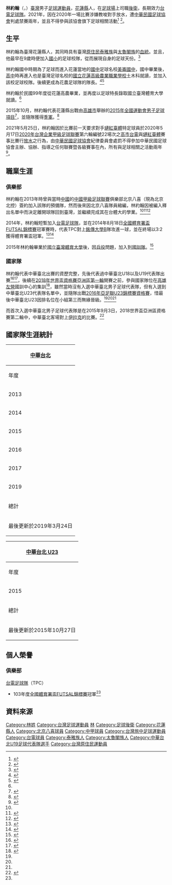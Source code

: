 {{noteta|G1=足球}}
{{Infobox football biography
| name        = 林約翰 <br> Lin Yueh-han
| image       =
| image_size  = 300px
| fullname    = 林約翰
| height      = {{height|m=1.70}} <ref name="北京八喜">{{cite web|language=zh-cn|url=http://www.uhchina.com/ziliao/111201.htm|title=北京八喜中场16号林約翰个人资料|author=|publisher=足球之夜|date=|accessdate=2015-10-27|archive-date=2017-11-07|archive-url=https://web.archive.org/web/20171107020750/http://www.uhchina.com/ziliao/111201.htm|dead-url=no}}</ref>
| birth_date  = {{birth date and age|1993|2|16}}
| birth_place = {{TWN}}（[[中華民國|中華民國]]）花蓮縣
| position    = [[後衛_(足球)|後衛]]
| currentclub =  [[台電足球隊|台電]]
| clubnumber  = 24
| years1 = 2010–2015
| clubs1 = [[國立臺灣體育大學|臺灣體育大學]]
| caps1  =
| goals1 = 
| years2 = 2013–2014
| clubs2 = [[北京控股足球俱樂部|北京八喜]]
| caps2  =
| goals2 =
| years3 = 2014 –2015
| clubs3 = [[台電足球隊|台電]]
| caps3  =
| goals3 =
| years4 = 2015–2016
| clubs4 = [[台灣國訓足球隊|國訓]]
| caps4  =
| goals4 =
| years5 = 2017–
| clubs5 = [[台電足球隊|台電]]
| caps5  =
| goals5 =
| nationalyears1 = 2011–2012
| nationalteam1  = [[中華台北U19足球代表隊|中華台北U19]]
| nationalcaps1  = 
| nationalgoals1 = 0
| nationalyears2 = 2015–
| nationalteam2  = [[中華台北奧運男子足球隊|中華台北U23]]
| nationalcaps2  = 3
| nationalgoals2 = 0

| nationalyears3 = 2015–
| nationalteam3  = [[中華台北男子足球代表隊|中華台北]]
| nationalcaps3 = 7<ref name="Lin Yueh-han Data">{{cite web|language=en|url=http://www.national-football-teams.com/player/53895/Yueh_Han_Lin.html|title=Lin Yueh-han Data|author=|publisher=|date=|accessdate=2016-06-06|archive-date=2020-11-26|archive-url=https://web.archive.org/web/20201126184925/https://www.national-football-teams.com/player/53895/Yueh_Han_Lin.html|dead-url=no}}</ref>
| nationalgoals3 = 0
| pcupdate =  2015年10月27日
| ntupdate = 2019年3月24日

}}

'''林約翰'''（{{lang|en|Lin Yueh-han}}，{{bd|1993年|2月16日||}}）[[臺灣|臺灣]]男子[[足球|足球]][[運動員|運動員]]，[[花蓮縣|花蓮縣]]人，在[[足球場|足球場]]上司職[[後衛|後衛]]，長期效力[[台電足球隊|台電足球隊]]。2021年，因在2020年一場比賽涉嫌教唆對手放水，遭[[中華民國足球協會|中華民國足球協會]]判處禁賽兩年，並且不得參與該協會旗下足球相關活動<ref>{{cite web|url=https://www.ctfa.com.tw/index.php?option=com_content&view=article&id=5474&Itemid=4647|title=中華民國足球協會紀律委員會處罰決定公告|author=|publisher=足CTFA|date=2021-05-25|accessdate=2021-05-25|archive-date=2021-05-25|archive-url=https://web.archive.org/web/20210525153427/https://www.ctfa.com.tw/index.php?option=com_content&view=article&id=5474&Itemid=4647|dead-url=no}}</ref> <ref>{{cite news|url=https://sports.ltn.com.tw/news/breakingnews/3546238|title=足球 台灣聯賽爆發假球案 林約翰教唆放水遭禁賽2年|publisher=自由時報|author=廖聿偉|date=2021-05-25|accessdate=2021-05-25|archive-date=2021-05-25|archive-url=https://web.archive.org/web/20210525153425/https://sports.ltn.com.tw/news/breakingnews/3546238|dead-url=no}}</ref>。

== 生平 ==
林約翰為臺灣花蓮縣人，其同時具有臺灣[[原住民|原住民]][[泰雅族|泰雅族]]與[[太魯閣族|太魯閣族]]的[[血統|血統]]。並且，他最早在9歲時便加入[[國小|國小]]的足球校隊，從而展現自身的足球天份。<ref name="中時電子報">{{cite web|language=zh-tw|url=http://www.chinatimes.com/newspapers/20140302000605-260111|title=林約翰足夢 旅外等完成學業|author=葉士弘|publisher=中時電子報|date=2014年3月2日|accessdate=2015-10-27|archive-date=2018-08-26|archive-url=https://web.archive.org/web/20180826113428/http://www.chinatimes.com/newspapers/20140302000605-260111|dead-url=no}}</ref>

林約翰國中時期為了足球而進入花蓮當地的[[國中|國中]]足球名校[[美崙國中|美崙國中]]，國中畢業後，[[高中|高中]]時再進入也是臺灣足球名校的[[國立花蓮高級農業職業學校|國立花蓮高級農業職業學校]]土木科就讀，並加入該校足球校隊。後續更成為花農足球隊的隊長。<ref name="聯合報">{{cite web|language=zh-tw|url=http://udn.com/news/story/7005/799380-%E5%A5%A7%E9%81%8B%E7%94%B7%E8%B6%B3%E8%B3%87%E6%A0%BC%E8%B3%BD%EF%BC%8F%E4%BB%A3%E8%A1%A8%E9%9A%8A7%E9%81%B8%E6%89%8B%E4%BE%86%E8%87%AA%E8%8A%B1%E8%BE%B2|title=奧運男足資格賽／代表隊7選手來自花農|author=段鴻裕|publisher=聯合報|date=2015-03-28|accessdate=2015-10-27|archive-date=2016-05-30|archive-url=https://web.archive.org/web/20160530151553/http://udn.com/news/story/7005/799380-%E5%A5%A7%E9%81%8B%E7%94%B7%E8%B6%B3%E8%B3%87%E6%A0%BC%E8%B3%BD%EF%BC%8F%E4%BB%A3%E8%A1%A8%E9%9A%8A7%E9%81%B8%E6%89%8B%E4%BE%86%E8%87%AA%E8%8A%B1%E8%BE%B2|dead-url=no}}</ref><ref name="更生日報">{{cite web|language=zh-tw|url=http://www.ksnews.com.tw/newsdetail_ex.php?n_id=0000740262&level2_id=105|title=傳統足球名校揚威國際體壇花農7校友入選國家隊|author=|publisher=更生日報|date=2015-03-28|accessdate=2015-10-27}}</ref>

林約翰於民國99年度從花蓮高農畢業，並再度以足球特長錄取國立臺灣體育大學就讀。<ref name="聯合報"/>

2015年10月，林約翰代表花蓮縣出戰由[[高雄市|高雄市]]舉辦的[[2015年中華民國全國運動會|2015年全國運動會]][[中華民國104年全國運動會足球比賽|男子足球項目]]<ref name="全運會">{{cite web|language=zh-tw|url=http://www.sportsv.net/articles/21216|title=104年全國運動會足球賽事在高雄|author=久保|publisher=運動視界|date=2015-10-18|accessdate=2015-10-27|archive-date=2019-11-30|archive-url=https://web.archive.org/web/20191130054527/https://www.sportsv.net/articles/21216|dead-url=no}}</ref>，並隨隊獲得[[季軍|季軍]]。<ref name="季軍">{{cite web|language=zh-tw|url=http://sport104.kh.edu.tw/public/race/Show_Game_Data_Football.aspx?id=575&rs1id=947|title=2015年全國運動會男子足球項目賽果|author=|publisher=|date=|accessdate=2015-10-27}}{{dead link|date=2018年1月 |bot=InternetArchiveBot |fix-attempted=yes }}</ref>

2021年5月25日，林約翰因於比賽前一天要求對手[[臺灣體大足球隊|璉紅臺體]]特定球員於2020年5月17日[[2020年台灣企業甲級足球聯賽|2020年台灣企業甲級足球聯賽]]第六輪編號22場次之[[台電足球隊|高市台電]]與[[臺灣體大足球隊|璉紅臺體]]賽事比賽行[[放水|放水]]之行為，由[[中華民國足球協會|中華民國足球協會]]紀律委員會處罰不得參加中華民國足球協會主辦、協辦、指導之任何聯賽暨各級賽事在內，所有與足球相關之活動兩年<ref>{{Cite web |url=https://www.ctfa.com.tw/index.php?option=com_content&view=article&id=5474 |title=中華民國足球協會紀律委員會處罰決定公告 |date=2021-05-25 |access-date=2021-05-25 |archive-date=2021-05-25 |archive-url=https://web.archive.org/web/20210525103552/https://www.ctfa.com.tw/index.php?option=com_content&view=article&id=5474 |dead-url=no }}</ref>。

== 職業生涯 ==
=== 俱樂部 ===
林約翰在2013年時曾與當時[[中國|中國]]的[[中國足球協會甲級聯賽|中國甲級足球聯賽]]俱樂部北京八喜（現為北京北控）簽約加入該隊的預備隊，然而後來因北京八喜隊員縮編，林約翰因被編入釋出名單中而決定離開球隊回到臺灣，並繼續完成其在台體大的學業。<ref name="中時電子報"/><ref name="足協">{{cite web|language=zh-tw|url=http://www.ctfa.com.tw/hotnews/1409-2013-02-20-02-35-19.html|title=陳浩瑋續約　溫智豪、林約翰加盟北京八喜|author=|publisher=中華民國足球協會|date=2013-02-20|accessdate=2015-10-27}}</ref><ref name="東森新聞">{{cite web|language=zh-tw|url=http://sports.ettoday.net/news/330025|title=台灣足球／旅外、學業二選一　林約翰、林昌倫決定不同|author=劉肇育|publisher=東森新聞|date=2014-03-01|accessdate=2015-10-27|archive-date=2019-12-07|archive-url=https://web.archive.org/web/20191207082304/https://sports.ettoday.net/news/330025|dead-url=no}}</ref>

2014年，林約翰短暫加入[[台電足球隊|台電足球隊]]，並在2014年8月18日[[全國體育署盃FUTSAL錦標賽|全國體育署盃FUTSAL錦標賽]]冠軍賽時，代表TPC對上[[銘傳大學|銘傳大學]]B隊攻進一球，並在終場以3:2獲得體育署盃冠軍。<ref>{{Cite web |url = http://www.ctfa.com.tw/tournament/taiwan/2106-2014-08-18-07-00-41.html |title = 103年全國體育署盃FUTSAL錦標賽『社會男子組』8/18成績 |deadurl = yes |archiveurl = https://archive.is/20150505142932/http://www.ctfa.com.tw/tournament/taiwan/2106-2014-08-18-07-00-41.html |archivedate = 2015-05-05 }}</ref><ref name="體育署盃">{{cite web|language=zh-tw|url=https://www.facebook.com/permalink.php?story_fbid=829494270404318&id=109007995786286|title=TPC 拿下體育署盃冠軍|author=臺灣電力公司足球隊|publisher=臺灣電力公司足球隊官方Facebook|date=2014年8月18日|accessdate=2015-10-27}}</ref>

2015年林約翰畢業於[[國立臺灣體育大學|國立臺灣體育大學]]後，因[[兵役|兵役]]問題，加入到[[台灣國訓足球隊|國訓隊]]。<ref name="國訓">{{cite web|language=zh-TW|url=http://udn.com/news/story/7005/1245008-%E5%85%A8%E9%81%8B%E6%9C%83%EF%BC%8F11%E5%9C%8B%E8%85%B3%E6%95%88%E5%8A%9B-%E8%8A%B1%E8%93%AE%E8%B6%B3%E9%9A%8A%E5%85%88%E8%81%B2%E5%A5%AA%E4%BA%BA|title=全運會／11國腳效力 花蓮足隊先聲奪人|author=范振和|publisher=聯合報|date=2015-10-13|accessdate=2015-10-27|archive-date=2016-03-04|archive-url=https://web.archive.org/web/20160304210922/http://udn.com/news/story/7005/1245008-%E5%85%A8%E9%81%8B%E6%9C%83%EF%BC%8F11%E5%9C%8B%E8%85%B3%E6%95%88%E5%8A%9B-%E8%8A%B1%E8%93%AE%E8%B6%B3%E9%9A%8A%E5%85%88%E8%81%B2%E5%A5%AA%E4%BA%BA|dead-url=no}}</ref>

=== 國家隊 ===
林約翰代表中華臺北出賽的資歷完整，先後代表過中華臺北U18以及U19代表隊出賽<ref name="u18">{{cite web|language=zh-tw|url=http://www.nownews.com/n/2011/04/18/536495|title=期能為國爭光　U18中華男子足球代表隊展開培訓|author=李文生|publisher=今日新聞|date=2011-04-18|accessdate=2015-10-27}}</ref><ref name="u19">{{cite web|language=zh-tw|url=http://www.ctfa.com.tw/hotnews/ctfa-news/511-2011-10-24-01-55-49.html|title=U19資格賽》場場硬仗　中華隊29日出征曼谷|author=|publisher=中華民國足球協會|date=2011-10-24|accessdate=2015-10-27}}</ref>，後續在[[2018年世界盃資格賽亞洲區第一輪|2018年世界盃資格賽亞洲區第一輪]]開賽之前，參與國家隊位在[[高雄|高雄]][[左營|左營]]國訓中心的集訓<ref name="集訓">{{cite web|language=zh-tw|url=http://www.new0.net/%E5%8F%B0%E7%81%A3%E8%B6%B3%E7%90%83%EF%BC%8F%E4%B8%96%E7%95%8C%E7%9B%83%E6%9C%83%E5%A4%96%E8%B3%BD%E5%B0%8D%E6%B1%B6%E8%90%8A%E3%80%80%E5%8F%B0%E7%90%83%E5%93%A1%E5%A4%A7%E5%A4%9A%E4%B8%8D%E7%86%9F%E6%82%89-66955.html|title=台灣足球／世界盃會外賽對汶萊　台球員大多不熟悉|author=張克銘|publisher=東森新聞|date=2015-02-11|accessdate=2015-10-27}}</ref>，雖然當時沒有入選中華臺北男子足球代表隊，但有入選到中華臺北U23代表隊名單中，並隨隊出戰[[2016年亞足聯U23錦標賽資格賽|2016年亞足聯U23錦標賽資格賽]]，惜最後中華臺北U23因排名位在小組第三而無緣晉級。<ref name="聯合報"/><ref name="東森新聞"/><ref name="更生日報"/>

而首次入選中華臺北男子足球代表隊是在2015年9月3日，2018世界盃亞洲區資格賽第二輪中，中華臺北客場對上[[伊拉克|伊拉克]]的比賽。<ref name="伊拉克">{{cite web|language=zh-tw|url=http://www.ctfa.com.tw/latest/127-representative/2639-9-3.html|title=2018俄羅斯世界盃第二輪9月3日對戰伊拉克23人名單公佈(更正號碼)|author=|publisher=中華民國足球協會|date=2015-08-24|accessdate=2015-10-27|archive-date=2015-09-23|archive-url=https://web.archive.org/web/20150923211725/http://www.ctfa.com.tw/latest/127-representative/2639-9-3.html|dead-url=no}}</ref>

== 國家隊生涯統計 ==

{| class="wikitable" style="text-align:center"
! colspan=4 | [[中華台北男子足球代表隊|中華台北]]
|-
!年度!!{{Tooltip|出賽|Appearances}}!!進球!!{{Tooltip|參考|參考}}
|-
|2013||1||0
|rowspan="7"|<ref name="Lin Yueh-han Data"/>
|-
|2014||0||0
|-
|2015||1||0
|-
|2016||2||0
|-
|2017||2||0
|-
|2019||1||0
|-
!總計||7||0
|-
!colspan="5"| 最後更新於2019年3月24日
|}
{| class="wikitable" style="text-align:center"
! colspan=4 | [[中華台北奧運男子足球隊|中華台北 U23]]
|-
!年度!!{{Tooltip|出賽|Appearances}}!!進球!!{{Tooltip|參考|參考}}
|-
|2015||3||0
|rowspan="6"|<ref name="Lin Yueh-han Data"/>
|-
!總計||3||0
|-
!colspan="5"| 最後更新於2015年10月27日
|}

== 個人榮譽 ==

=== 俱樂部 ===
;[[台電足球隊|台電足球隊]]（TPC）
* 103年度[[全國體育署盃FUTSAL錦標賽|全國體育署盃FUTSAL錦標賽]]冠軍<ref name="體育署盃"/>

== 資料來源 ==
{{reflist|2}}

{{2013年中甲分类名单八喜}}
{{2018年世界盃資格賽亞洲區第二輪中華台北參賽名單 (客場對伊拉克)}}
{{2018年世界盃資格賽亞洲區第二輪中華台北參賽名單 (主場對越南)}}
{{DEFAULTSORT:Lin林}}
[[Category:林姓|Category:林姓]]
[[Category:台灣足球運動員|Category:台灣足球運動員]]
[[Category:國立臺灣體育運動大學校友|林]]
[[Category:足球後衛|Category:足球後衛]]
[[Category:花蓮縣人|Category:花蓮縣人]]
[[Category:北京八喜球員|Category:北京八喜球員]]
[[Category:中甲球員|Category:中甲球員]]
[[Category:台灣旅中足球運動員|Category:台灣旅中足球運動員]]
[[Category:台電球員|Category:台電球員]]
[[Category:泰雅族人|Category:泰雅族人]]
[[Category:太魯閣族人|Category:太魯閣族人]]
[[Category:中華台北U19足球代表隊選手|Category:中華台北U19足球代表隊選手]]
[[Category:台灣原住民運動員|Category:台灣原住民運動員]]